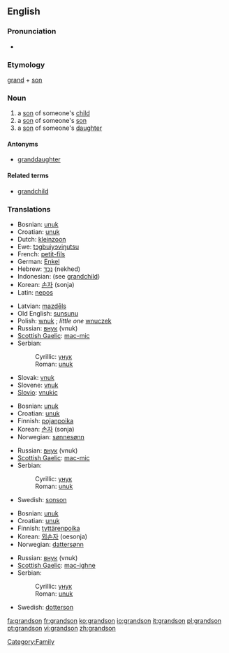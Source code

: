 {{wikipediapl|grandson}}
==English==

===Pronunciation===
*{{audio|en-us-grandson.ogg|Audio (US)}}

===Etymology===
[[grand]] + [[son]]

===Noun===
{{en-noun}}

# a [[son]] of someone's [[child]]
# a [[son]] of someone's [[son]]
# a [[son]] of someone's [[daughter]]

====Antonyms====
* [[granddaughter]]

====Related terms====
* [[grandchild]]

===Translations===
{{rfc-level|Translations at L3+ (AutoFormat would have corrected level of Translations)}}
{{trans-top|son of someone's child}}
*Bosnian: [[unuk#Bosnian|unuk]] {{m}}
*Croatian: [[unuk#Croatian|unuk]] {{m}}
*Dutch: [[kleinzoon]] {{m}}
*Ewe: [[tɔgbuiyɔviŋutsu]]
*French: [[petit-fils]] {{m}}
*German: [[Enkel]] {{m}}
*Hebrew: [[נכד|נֶכֶד]] (nekhed) {{m}}
*Indonesian: (see [[grandchild]])
*Korean: [[손자]] (sonja)
*Latin: [[nepos]] {{m}}
{{trans-mid}}
*Latvian: [[mazdēls]] {{m}}
*Old English: [[sunsunu]]
*Polish: [[wnuk]] {{m}}; ''little one'' [[wnuczek]] {{m}}
*Russian: [[внук]] (vnuk) {{m}}
*[[Scottish Gaelic]]: [[mac-mic]] {{m}}
*Serbian:
*:Cyrillic: [[унук#Serbian|унук]] {{m}}
*:Roman: [[unuk#Serbian|unuk]] {{m}}
*Slovak: [[vnuk#Slovak|vnuk]] {{m}}
*Slovene: [[vnuk]] {{m}}
*[[Slovio]]: [[vnukic]]
{{trans-bottom}}

{{trans-top|son of someone's son}}
*Bosnian: [[unuk#Bosnian|unuk]] {{m}}
*Croatian: [[unuk#Croatian|unuk]] {{m}}
*Finnish: [[pojanpoika]]
*Korean: [[손자]] (sonja)
*Norwegian: [[sønnesønn]]
{{trans-mid}}
*Russian: [[внук]] (vnuk) {{m}}
*[[Scottish Gaelic]]: [[mac-mic]] {{m}}
*Serbian:
*:Cyrillic: [[унук#Serbian|унук]] {{m}}
*:Roman: [[unuk#Serbian|unuk]] {{m}}
*Swedish: [[sonson]] {{c}}
{{trans-bottom}}

{{trans-top|son of someone's daughter}}
*Bosnian: [[unuk#Bosnian|unuk]] {{m}}
*Croatian: [[unuk#Croatian|unuk]] {{m}}
*Finnish: [[tyttärenpoika]]
*Korean: [[외손자]] (oesonja)
*Norwegian: [[dattersønn]]
{{trans-mid}}
*Russian: [[внук]] (vnuk) {{m}}
*[[Scottish Gaelic]]: [[mac-ighne]] {{m}}
*Serbian:
*:Cyrillic: [[унук#Serbian|унук]] {{m}}
*:Roman: [[unuk#Serbian|unuk]] {{m}}
*Swedish: [[dotterson]] {{c}}
{{trans-bottom}}

[[Category:Family]]

[[fa:grandson]]
[[fr:grandson]]
[[ko:grandson]]
[[io:grandson]]
[[it:grandson]]
[[pl:grandson]]
[[pt:grandson]]
[[vi:grandson]]
[[zh:grandson]]